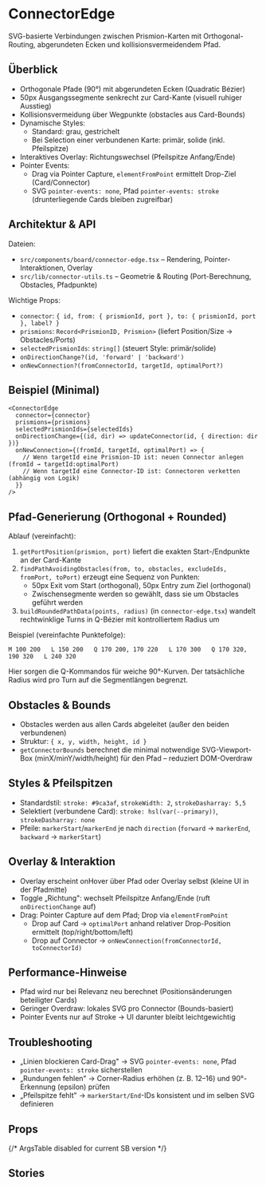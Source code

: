 
<Meta title="Docs/ConnectorEdge" of={ConnectorEdgeStories} />

# ConnectorEdge

SVG-basierte Verbindungen zwischen Prismion-Karten mit Orthogonal-Routing, abgerundeten Ecken und kollisionsvermeidendem Pfad.

## Überblick

- Orthogonale Pfade (90°) mit abgerundeten Ecken (Quadratic Bézier)
- 50px Ausgangssegmente senkrecht zur Card-Kante (visuell ruhiger Ausstieg)
- Kollisionsvermeidung über Wegpunkte (obstacles aus Card-Bounds)
- Dynamische Styles:
  - Standard: grau, gestrichelt
  - Bei Selection einer verbundenen Karte: primär, solide (inkl. Pfeilspitze)
- Interaktives Overlay: Richtungswechsel (Pfeilspitze Anfang/Ende)
- Pointer Events:
  - Drag via Pointer Capture, `elementFromPoint` ermittelt Drop-Ziel (Card/Connector)
  - SVG `pointer-events: none`, Pfad `pointer-events: stroke` (drunterliegende Cards bleiben zugreifbar)

## Architektur & API

Dateien:

- `src/components/board/connector-edge.tsx` – Rendering, Pointer-Interaktionen, Overlay
- `src/lib/connector-utils.ts` – Geometrie & Routing (Port-Berechnung, Obstacles, Pfadpunkte)

Wichtige Props:

- `connector`: `{ id, from: { prismionId, port }, to: { prismionId, port }, label? }`
- `prismions`: `Record<PrismionID, Prismion>` (liefert Position/Size → Obstacles/Ports)
- `selectedPrismionIds`: `string[]` (steuert Style: primär/solide)
- `onDirectionChange?(id, 'forward' | 'backward')`
- `onNewConnection?(fromConnectorId, targetId, optimalPort?)`

## Beispiel (Minimal)

```tsx
<ConnectorEdge
  connector={connector}
  prismions={prismions}
  selectedPrismionIds={selectedIds}
  onDirectionChange={(id, dir) => updateConnector(id, { direction: dir })}
  onNewConnection={(fromId, targetId, optimalPort) => {
    // Wenn targetId eine Prismion-ID ist: neuen Connector anlegen (fromId → targetId:optimalPort)
    // Wenn targetId eine Connector-ID ist: Connectoren verketten (abhängig von Logik)
  }}
/>
```

## Pfad-Generierung (Orthogonal + Rounded)

Ablauf (vereinfacht):

1) `getPortPosition(prismion, port)` liefert die exakten Start-/Endpunkte an der Card-Kante
2) `findPathAvoidingObstacles(from, to, obstacles, excludeIds, fromPort, toPort)` erzeugt eine Sequenz von Punkten:
   - 50px Exit vom Start (orthogonal), 50px Entry zum Ziel (orthogonal)
   - Zwischensegmente werden so gewählt, dass sie um Obstacles geführt werden
3) `buildRoundedPathData(points, radius)` (in `connector-edge.tsx`) wandelt rechtwinklige Turns in Q-Bézier mit kontrolliertem Radius um

Beispiel (vereinfachte Punktefolge):

```text
M 100 200   L 150 200   Q 170 200, 170 220   L 170 300   Q 170 320, 190 320   L 240 320
```

Hier sorgen die Q-Kommandos für weiche 90°-Kurven. Der tatsächliche Radius wird pro Turn auf die Segmentlängen begrenzt.

## Obstacles & Bounds

- Obstacles werden aus allen Cards abgeleitet (außer den beiden verbundenen)
- Struktur: `{ x, y, width, height, id }`
- `getConnectorBounds` berechnet die minimal notwendige SVG-Viewport-Box (minX/minY/width/height) für den Pfad – reduziert DOM-Overdraw

## Styles & Pfeilspitzen

- Standardstil: `stroke: #9ca3af`, `strokeWidth: 2`, `strokeDasharray: 5,5`
- Selektiert (verbundene Card): `stroke: hsl(var(--primary))`, `strokeDasharray: none`
- Pfeile: `markerStart`/`markerEnd` je nach `direction` (`forward` → `markerEnd`, `backward` → `markerStart`)

## Overlay & Interaktion

- Overlay erscheint onHover über Pfad oder Overlay selbst (kleine UI in der Pfadmitte)
- Toggle „Richtung": wechselt Pfeilspitze Anfang/Ende (ruft `onDirectionChange` auf)
- Drag: Pointer Capture auf dem Pfad; Drop via `elementFromPoint`
  - Drop auf Card → `optimalPort` anhand relativer Drop-Position ermittelt (top/right/bottom/left)
  - Drop auf Connector → `onNewConnection(fromConnectorId, toConnectorId)`

## Performance-Hinweise

- Pfad wird nur bei Relevanz neu berechnet (Positionsänderungen beteiligter Cards)
- Geringer Overdraw: lokales SVG pro Connector (Bounds-basiert)
- Pointer Events nur auf Stroke → UI darunter bleibt leichtgewichtig

## Troubleshooting

- „Linien blockieren Card-Drag" → SVG `pointer-events: none`, Pfad `pointer-events: stroke` sicherstellen
- „Rundungen fehlen" → Corner-Radius erhöhen (z. B. 12–16) und 90°-Erkennung (epsilon) prüfen
- „Pfeilspitze fehlt" → `markerStart/End`-IDs konsistent und im selben SVG definieren

## Props

<Primary />

{/* ArgsTable disabled for current SB version */}

## Stories

<Stories />